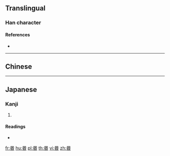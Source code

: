 ==Translingual==

===Han character===
{{Han char|rn=72|rad=日|as=05|sn=9|four=|canj=RPA,XRPA|ids=⿱民日}}

====References====
* {{Han ref|kx=0493.200|dkj=13853|dj=0858.010|hdz=21504.040|uh=662C|ud=26156}}

----

==Chinese==
{{zh-see|昏|v}}

----

==Japanese==

===Kanji===
{{ja-kanji|grade=|rs=日05}}

# {{alternative form of|昏|lang=ja}}

====Readings====
* {{ja-readings|on=[[こん]] (kon)|kun=[[くらい]] (kurai), [[くれ]] (kure)}}

[[fr:昬]]
[[hu:昬]]
[[pl:昬]]
[[th:昬]]
[[vi:昬]]
[[zh:昬]]